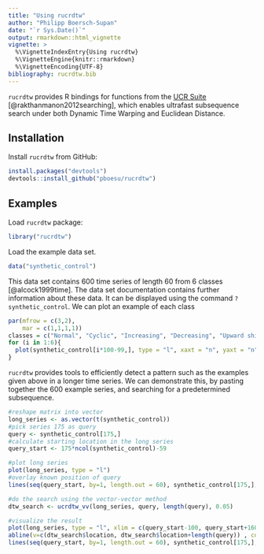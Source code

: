 ```yaml
---
title: "Using rucrdtw"
author: "Philipp Boersch-Supan"
date: "`r Sys.Date()`"
output: rmarkdown::html_vignette
vignette: >
  %\VignetteIndexEntry{Using rucrdtw}
  %\VignetteEngine{knitr::rmarkdown}
  %\VignetteEncoding{UTF-8}
bibliography: rucrdtw.bib
---
```


`rucrdtw` provides R bindings for functions from the [UCR Suite](http://www.cs.ucr.edu/~eamonn/UCRsuite.html) [@rakthanmanon2012searching], which enables ultrafast subsequence search under both Dynamic Time Warping and Euclidean Distance.

## Installation
Install `rucrdtw` from GitHub:

```r
install.packages("devtools")
devtools::install_github("pboesu/rucrdtw")
```

## Examples

Load `rucrdtw` package:
```r
library("rucrdtw")
```

Load the example data set.

```r
data("synthetic_control")
```

This data set contains 600 time series of length 60 from 6 classes [@alcock1999time]. The data set documentation contains further information about these data. It can be displayed using the command `?synthetic_control`. We can plot an example of each class 

```r
par(mfrow = c(3,2),
    mar = c(1,1,1,1))
classes = c("Normal", "Cyclic", "Increasing", "Decreasing", "Upward shift", "Downward shift")
for (i in 1:6){
  plot(synthetic_control[i*100-99,], type = "l", xaxt = "n", yaxt = "n", ylab="", xlab = "", bty="n", main=classes[i])
}
```

`rucrdtw` provides tools to efficiently detect a pattern such as the examples given above in a longer time series. We can demonstrate this, by pasting together the 600 example series, and searching for a predetermined subsequence.

```r
#reshape matrix into vector
long_series <- as.vector(t(synthetic_control))
#pick series 175 as query
query <- synthetic_control[175,]
#calculate starting location in the long series
query_start <- 175*ncol(synthetic_control)-59

#plot long series
plot(long_series, type = "l")
#overlay known position of query
lines(seq(query_start, by=1, length.out = 60), synthetic_control[175,], col="red")

#do the search using the vector-vector method
dtw_search <- ucrdtw_vv(long_series, query, length(query), 0.05)

#visualize the result
plot(long_series, type = "l", xlim = c(query_start-100, query_start+160))
abline(v=c(dtw_search$location, dtw_search$location+length(query)) , col="blue")
lines(seq(query_start, by=1, length.out = 60), synthetic_control[175,], col="red")
```
